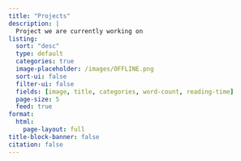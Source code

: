 ```yaml
---
title: "Projects"
description: |
  Project we are currently working on
listing: 
  sort: "desc"
  type: default
  categories: true
  image-placeholder: /images/OFFLINE.png
  sort-ui: false
  filter-ui: false
  fields: [image, title, categories, word-count, reading-time]
  page-size: 5
  feed: true
format: 
  html: 
    page-layout: full
title-block-banner: false
citation: false
---
```



